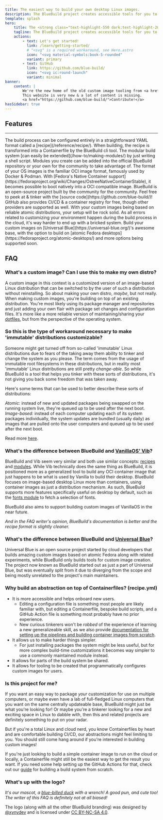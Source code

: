 ```yaml
---
title: The easiest way to build your own desktop Linux images.
description: The BlueBuild project creates accessible tools for you to create, configure & build custom images of atomic Fedora distributions.
template: splash
hero:
    title: The <strong class="text-highlight-550 dark:text-highlight-200">easiest</strong> way to build your own desktop Linux images.
    tagline: The BlueBuild project creates accessible tools for you to create, configure & build custom images of atomic Fedora distributions.
    actions:
        - text: Let's get started!
          link: /learn/getting-started/
          # "<svg" is a required workaround, see Hero.astro
          icon: "<svg material-symbols:book-5-rounded"
          variant: primary
        - text: GitHub
          link: https://github.com/blue-build/
          icon: "<svg ic:round-launch"
          variant: minimal
banner:
    content: |
        We're the new home of the old custom image tooling from <a href="https://universal-blue.org/">Universal Blue</a>.
        This website is very new & a lot of content is missing. 
        <a href="https://github.com/blue-build/">Contribute!</a>
hasSidebar: true
---
```



## Features

<hr class="opacity-0" />
<CardGrid stagger>
    <Card
        title="Easy configuration"
        icon="material-symbols:edit-outline-rounded"
    >
        The build process can be configured entirely in a straightforward YAML
        format called a [recipe](/reference/recipe/). When building, the recipe
        is transformed into a Containerfile by the BlueBuild cli tool.
    </Card>
    <Card title="Totally extensible" icon="material-symbols:extension-rounded">
        The modular build system [can easily be
        extended](/how-to/making-modules/) by just writing a shell script.
        Modules you create can be added into the official BlueBuild repository
        or your own for the community to take advantage of.
    </Card>
    <Card
        title="Based on well-known standards"
        icon="material-symbols:book-2-rounded"
    >
        The format of your OS images is the familiar OCI image format, famously
        used by Docker & Podman. With [Fedora's Native Container
        support](https://fedoraproject.org/wiki/Changes/OstreeNativeContainerStable),
        it becomes possible to boot natively into a OCI compatible image.
    </Card>
    <Card title="Free & open-source" icon="ri:open-source-fill">
        BlueBuild is an open-source project built by the community for the
        community. Feel free to peek at & tinker with the [source
        code](https://github.com/blue-build/)! GitHub also provides CI/CD & a
        container registry for free, though other providers are supported as
        well.
    </Card>
    <Card title="Effortless reliability" icon="ph:scales-bold">
        With your custom images being based on reliable atomic distributions,
        your setup will be rock solid. As all errors related to customizing your
        environment happen during the build process in the cloud, it's way
        harder to end up with a bricked system.
    </Card>
    <Card title="Build on the best" icon="material-symbols:stacks-rounded">
        Build your custom images on [Universal
        Blue](https://universal-blue.org/)'s awesome base, with the option to
        build on [atomic Fedora
        desktops](https://fedoraproject.org/atomic-desktops/) and more options
        being supported soon.
    </Card>
</CardGrid>

## FAQ

### What's a custom image? Can I use this to make my own distro?

A custom image in this context is a customized version of an image-based Linux distribution that can be switched to by the user of such a distribution without reinstalling. So about making your own distro, _maybe_, but not really. When making custom images, you're building on top of an existing distribution. You're most likely using its package manager and repositories and just adding your own flair with package set changes and configuration files. It's more like a more reliable version of maintaining/sharing your [dotfiles](https://wiki.archlinux.org/title/Dotfiles), but from the perspective of the operating system.

### So this is the type of workaround necessary to make 'immutable' distributions customizable?

Someone might get turned off from so-called 'immutable' Linux distributions due to fears of the taking away them ability to tinker and change the system as you please. The term comes from the usage of immutable root filesystems in these distributions, but in reality most 'immutable' Linux distributions are still pretty _change-able_. So while BlueBuild is a tool that helps you tinker with these sorts of distributions, it's not giving you back some freedom that was taken away.

Here's some terms that can be used to better describe these sorts of distributions:

_Atomic:_ instead of new and updated packages being swapped on the running system live, they're queued up to be used after the next boot.  
_Image-based:_ instead of each computer updating each of its system packages individually, the system updates are bundled (usually daily) as images that are pulled onto the user computers and queued up to be used after the next boot.

Read more [here](https://blog.verbum.org/2020/08/22/immutable-%E2%86%92-reprovisionable-anti-hysteresis/?ref=blue-build.org).

### What's the difference between BlueBuild and [VanillaOS' Vib](https://vib.vanillaos.org/)?

BlueBuild and Vib seem very similar and both use similar concepts: [recipes](/reference/recipe/) and [modules](/reference/module/). While Vib technically does the same thing as BlueBuild, it is positioned more as a generalized tool to build any OCI container image that just happens to be what is used by Vanilla to build their desktop. BlueBuild focuses on image-based desktop Linux more than containers, using container images as just a distribution mechanism. As such, BlueBuild supports more features specifically useful on desktop by default, such as the [fonts module](/reference/modules/fonts/) to fetch a selection of fonts.

BlueBuild also aims to support building custom images of VanillaOS in the near future.

_And in the FAQ writer's opinion, BlueBuild's documentation is better and the recipe format is slightly cleaner._

### What's the difference between BlueBuild and [Universal Blue](https://universal-blue.org/)?

Universal Blue is an open source project started by cloud developers that builds amazing custom images based on atomic Fedora along with related experiments, while BlueBuild only builds tools for custom image creation.
The project now known as BlueBuild started out as just a part of Universal Blue, but was eventually split from it due to diverging from the scope and being mostly unrelated to the project's main maintainers.

### Why build an abstraction on top of Containerfiles? (recipe.yml)

-   It is more accessible and helps onboard new users.
    -   Editing a configuration file is something most people are likely familiar with, but editing a Containerfile, bespoke build scripts, and a GitHub Action file is something most probably have no prior experience.
    -   New curious tinkerers won't be _robbed_ of the experience of learning a new generalizeable skill, as we also provide [documentation for setting up the pipelines and building container images from scratch](/how-to/from-scratch/).
-   It allows us to make harder things simpler.
    -   For just installing packages the system might be less useful, but for more complex build-time customizations it becomes way simpler to use a commonly maintained module instead.
-   It allows for parts of the build system be shared.
-   It allows for tooling to be created that programmatically configures custom images for users.

### Is this project for me?

If you want an easy way to package _your_ customization for use on multiple computers, or maybe even have a lab of full-fledged Linux computers that you want on the same centrally updateable base, BlueBuild might just be what you're looking for! Or maybe you're a tinkerer looking for a new and exciting space in Linux to dabble with, then this and related projects are definitely something to put on your radar.

But if you're a total Linux and cloud nerd, you know Containerfiles by heart and are comfortable building CI/CD, our abstractions might feel limiting to you. You should still come hang around if you're interested in building custom images!

If you're just looking to build a simple container image to run on the cloud or locally, a Containerfile might still be the easiest way to get the result you want. If you need some help setting up the GitHub Actions for that, check out our [guide](/how-to/from-scratch/) for building a build system from scratch.

### What's up with the logo?

_It's our mascot, a [blue-billed duck](https://en.wikipedia.org/wiki/Blue-billed_duck) with a wrench! A good pun, and cute too! The writer of this FAQ is definitely not at all biased!_

The logo (along with all the other BlueBuild branding) was designed by [@xynydev](https://github.com/xynydev) and is licensed under [CC BY-NC-SA 4.0](https://creativecommons.org/licenses/by-nc-sa/4.0/).
